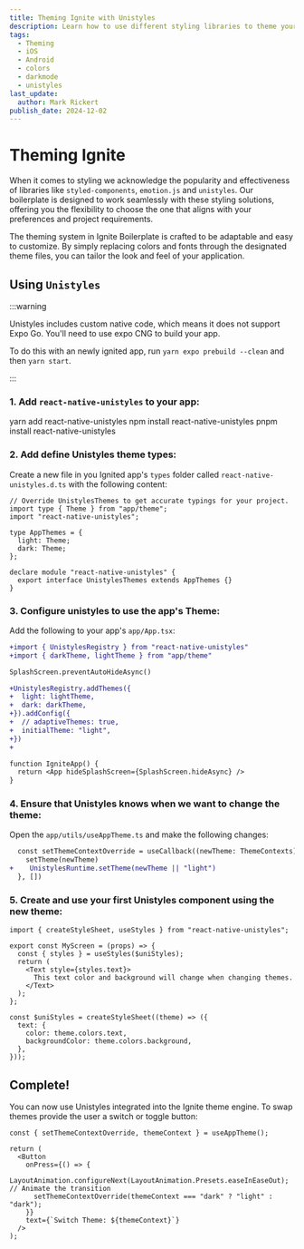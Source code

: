 ```yaml
---
title: Theming Ignite with Unistyles
description: Learn how to use different styling libraries to theme your Ignited app!
tags:
  - Theming
  - iOS
  - Android
  - colors
  - darkmode
  - unistyles
last_update:
  author: Mark Rickert
publish_date: 2024-12-02
---
```



# Theming Ignite

When it comes to styling we acknowledge the popularity and effectiveness of libraries like `styled-components`, `emotion.js` and `unistyles`. Our boilerplate is designed to work seamlessly with these styling solutions, offering you the flexibility to choose the one that aligns with your preferences and project requirements.

The theming system in Ignite Boilerplate is crafted to be adaptable and easy to customize. By simply replacing colors and fonts through the designated theme files, you can tailor the look and feel of your application.

## Using `Unistyles`

:::warning

Unistyles includes custom native code, which means it does not support Expo Go. You'll need to use expo CNG to build your app.

To do this with an newly ignited app, run `yarn expo prebuild --clean` and then `yarn start`.

:::

### 1. Add `react-native-unistyles` to your app:

<Tabs groupId="operating-systems">
  <TabItem value="yarn" label="Yarn">
    <CodeBlock language="bash">yarn add react-native-unistyles</CodeBlock>
  </TabItem>
  <TabItem value="npm" label="npm">
    <CodeBlock language="bash">npm install react-native-unistyles</CodeBlock>
  </TabItem>
  <TabItem value="pnpm" label="pnpm">
    <CodeBlock language="bash">pnpm install react-native-unistyles</CodeBlock>
  </TabItem>
</Tabs>

### 2. Add define Unistyles theme types:

Create a new file in you Ignited app's `types` folder called `react-native-unistyles.d.ts` with the following content:

```tsx
// Override UnistylesThemes to get accurate typings for your project.
import type { Theme } from "app/theme";
import "react-native-unistyles";

type AppThemes = {
  light: Theme;
  dark: Theme;
};

declare module "react-native-unistyles" {
  export interface UnistylesThemes extends AppThemes {}
}
```

### 3. Configure unistyles to use the app's Theme:

Add the following to your app's `app/App.tsx`:

```diff
+import { UnistylesRegistry } from "react-native-unistyles"
+import { darkTheme, lightTheme } from "app/theme"

SplashScreen.preventAutoHideAsync()

+UnistylesRegistry.addThemes({
+  light: lightTheme,
+  dark: darkTheme,
+}).addConfig({
+  // adaptiveThemes: true,
+  initialTheme: "light",
+})
+

function IgniteApp() {
  return <App hideSplashScreen={SplashScreen.hideAsync} />
}
```

### 4. Ensure that Unistyles knows when we want to change the theme:

Open the `app/utils/useAppTheme.ts` and make the following changes:

```diff
  const setThemeContextOverride = useCallback((newTheme: ThemeContexts) => {
    setTheme(newTheme)
+    UnistylesRuntime.setTheme(newTheme || "light")
  }, [])
```

### 5. Create and use your first Unistyles component using the new theme:

```tsx
import { createStyleSheet, useStyles } from "react-native-unistyles";

export const MyScreen = (props) => {
  const { styles } = useStyles($uniStyles);
  return (
    <Text style={styles.text}>
      This text color and background will change when changing themes.
    </Text>
  );
};

const $uniStyles = createStyleSheet((theme) => ({
  text: {
    color: theme.colors.text,
    backgroundColor: theme.colors.background,
  },
}));
```

## Complete!

You can now use Unistyles integrated into the Ignite theme engine. To swap themes provide the user a switch or toggle button:

```tsx
const { setThemeContextOverride, themeContext } = useAppTheme();

return (
  <Button
    onPress={() => {
      LayoutAnimation.configureNext(LayoutAnimation.Presets.easeInEaseOut); // Animate the transition
      setThemeContextOverride(themeContext === "dark" ? "light" : "dark");
    }}
    text={`Switch Theme: ${themeContext}`}
  />
);
```
